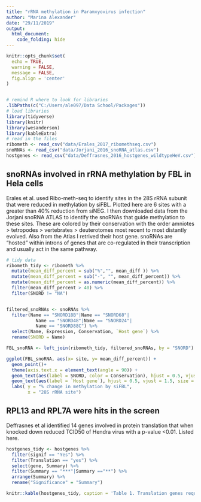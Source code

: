 ```yaml
---
title: "rRNA methylation in Paramxyovirus infection"
author: "Marina Alexander"
date: "29/11/2019"
output: 
  html_document:
    code_folding: hide
---
```


```r

knitr::opts_chunk$set(
  echo = TRUE,
  warning = FALSE,
  message = FALSE,
  fig.align = 'center'
)


# remind R where to look for libraries
.libPaths(c("C:/Users/ale097/Data School/Packages"))
# load libraries
library(tidyverse)
library(knitr)
library(wesanderson)
library(kableExtra)
# read in the files 
ribometh <- read_csv("data/Erales_2017_ribomethseq.csv")
snoRNAs <- read_csv("data/Jorjani_2016_snoRNA_atlas.csv")
hostgenes <- read_csv("data/Deffrasnes_2016_hostgenes_wildtypeHeV.csv")

```

## snoRNAs involved in rRNA methylation by FBL in Hela cells

Erales et al. used Ribo-meth-seq to identify sites in the 28S rRNA subunit that were reduced in methylation by siFBL. Plotted here are 6 sites with a greater than 40% reduction from siNEG. I then downloaded data from the Jorjani snoRNA ATLAS to identify the snoRNAs that guide methylation to these sites. These are colored by their conservation with the order amniotes > tetropodes > vertebrates > deuterotomes most recent to most distantly evolved. Also from the Atlas I retrived their host gene. snoRNAs are "hosted" within introns of genes that are co-regulated in their transcription and usually act in the same pathway. 


```r
# tidy data  
ribometh_tidy <- ribometh %>%
  mutate(mean_diff_percent = sub("%","", mean_diff )) %>% 
  mutate(mean_diff_percent = sub("-", "", mean_diff_percent)) %>% 
  mutate(mean_diff_percent = as.numeric(mean_diff_percent)) %>% 
  filter(mean_diff_percent > 40) %>% 
  filter(SNORD != "NA")


filtered_snoRNAs <- snoRNAs %>% 
  filter(Name == "SNORD18B"|Name == "SNORD68"| 
           Name == "SNORD48"|Name == "SNORD24"| 
           Name == "SNORD88C") %>%
  select(Name, Expression, Conservation, `Host gene`) %>% 
  rename(SNORD = Name)

FBL_snoRNA <- left_join(ribometh_tidy, filtered_snoRNAs, by = "SNORD")

ggplot(FBL_snoRNA, aes(x= site, y= mean_diff_percent)) +
  geom_point()+
  theme(axis.text.x = element_text(angle = 90)) +
  geom_text(aes(label = SNORD, color = Conservation), hjust = 0.5, vjust = -0.5, size = 3) +
  geom_text(aes(label = `Host gene`), hjust = 0.5, vjust = 1.5, size = 2.5)+
  labs( y = "% change in methylation by siFBL",
        x = "28S rRNA site")


```

## RPL13 and RPL7A were hits in the screen
Deffrasnes et al identified 14 genes involved in protein translation that when knocked down reduced TCID50 of Hendra virus with a p-value <0.01. Listed here. 
```r

hostgenes_tidy <- hostgenes %>% 
  filter(signif == "Yes") %>% 
  filter(Translation == "yes") %>% 
  select(gene, Summary) %>%
  filter(Summary == "***"|Summary =="**") %>%
  arrange(Summary) %>% 
  rename("Significance" = "Summary")

knitr::kable(hostgenes_tidy, caption = 'Table 1. Translation genes required for Hendra virus infection')


```


